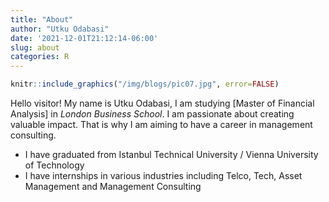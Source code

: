 ```yaml
---
title: "About"
author: "Utku Odabasi"
date: '2021-12-01T21:12:14-06:00'
slug: about
categories: R
---
```


```r
knitr::include_graphics("/img/blogs/pic07.jpg", error=FALSE) 
```





Hello visitor! My name is Utku Odabasi, I am studying [Master of Financial Analysis] in *London Business School*. I am passionate about creating valuable impact. That is why I am aiming to have a career in management consulting.

* I have graduated from Istanbul Technical University / Vienna University of Technology
* I have internships in various industries including Telco, Tech, Asset Management and Management Consulting